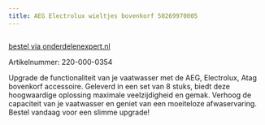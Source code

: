 ```yaml
---
title: AEG Electrolux wieltjes bovenkorf 50269970005
---
```



<Image src={imageProduct} width={imageProduct.width} alt="" />

[bestel via onderdelenexpert.nl](https://www.onderdelenexpert.nl/aeg-electrolux-v-snaar-1196-je6-wasmachine-1323531200)

Artikelnummer: 220-000-0354

Upgrade de functionaliteit van je vaatwasser met de AEG, Electrolux, Atag bovenkorf accessoire. Geleverd in een set van 8 stuks, biedt deze hoogwaardige oplossing maximale veelzijdigheid en gemak. Verhoog de capaciteit van je vaatwasser en geniet van een moeiteloze afwaservaring. Bestel vandaag voor een slimme upgrade!
